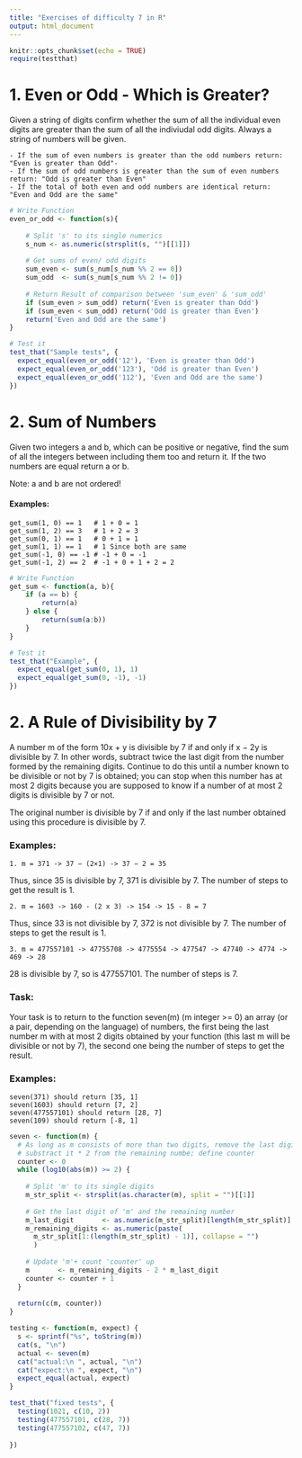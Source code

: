 ```yaml
---
title: "Exercises of difficulty 7 in R"
output: html_document
---
```


```r
knitr::opts_chunk$set(echo = TRUE)
require(testthat)
```

# 1. Even or Odd - Which is Greater?

Given a string of digits confirm whether the sum of all the individual even digits are greater than the sum of all the indiviudal odd digits. Always a string of numbers will be given.

    - If the sum of even numbers is greater than the odd numbers return: "Even is greater than Odd"- 
    - If the sum of odd numbers is greater than the sum of even numbers return: "Odd is greater than Even"
    - If the total of both even and odd numbers are identical return: "Even and Odd are the same"

```r
# Write Function
even_or_odd <- function(s){
    
    # Split 's' to its single numerics
    s_num <- as.numeric(strsplit(s, "")[[1]])
    
    # Get sums of even/ odd digits
    sum_even <- sum(s_num[s_num %% 2 == 0])
    sum_odd  <- sum(s_num[s_num %% 2 != 0])
    
    # Return Result of comparison between 'sum_even' & 'sum_odd'
    if (sum_even > sum_odd) return('Even is greater than Odd')
    if (sum_even < sum_odd) return('Odd is greater than Even')
    return('Even and Odd are the same')
}
```

```r
# Test it
test_that("Sample tests", {
  expect_equal(even_or_odd('12'), 'Even is greater than Odd')
  expect_equal(even_or_odd('123'), 'Odd is greater than Even')
  expect_equal(even_or_odd('112'), 'Even and Odd are the same')
})
```

# 2. Sum of Numbers

Given two integers a and b, which can be positive or negative, find the sum of all the integers between including them too and return it. If the two numbers are equal return a or b.

Note: a and b are not ordered!

#### Examples:

    get_sum(1, 0) == 1   # 1 + 0 = 1
    get_sum(1, 2) == 3   # 1 + 2 = 3
    get_sum(0, 1) == 1   # 0 + 1 = 1
    get_sum(1, 1) == 1   # 1 Since both are same
    get_sum(-1, 0) == -1 # -1 + 0 = -1
    get_sum(-1, 2) == 2  # -1 + 0 + 1 + 2 = 2
    
    
```r
# Write Function
get_sum <- function(a, b){
    if (a == b) {
        return(a)
    } else {
        return(sum(a:b))
    }
}
```
    
```r
# Test it
test_that("Example", {
  expect_equal(get_sum(0, 1), 1)
  expect_equal(get_sum(0, -1), -1)
})
```
  

# 2. A Rule of Divisibility by 7

A number m of the form 10x + y is divisible by 7 if and only if x − 2y is divisible by 7. In other words, subtract twice the last digit from the number formed by the remaining digits. Continue to do this until a number known to be divisible or not by 7 is obtained; you can stop when this number has at most 2 digits because you are supposed to know if a number of at most 2 digits is divisible by 7 or not.

The original number is divisible by 7 if and only if the last number obtained using this procedure is divisible by 7.

### Examples:

    1. m = 371 -> 37 − (2×1) -> 37 − 2 = 35
Thus, since 35 is divisible by 7, 371 is divisible by 7. The number of steps to get the result is 1.


    2. m = 1603 -> 160 - (2 x 3) -> 154 -> 15 - 8 = 7
Thus, since 33 is not divisible by 7, 372 is not divisible by 7. The number of steps to get the result is 1.

    3. m = 477557101 -> 47755708 -> 4775554 -> 477547 -> 47740 -> 4774 -> 469 -> 28
28 is divisible by 7, so is 477557101. The number of steps is 7.

### Task:

Your task is to return to the function seven(m) (m integer >= 0) an array (or a pair, depending on the language) of numbers, the first being the last number m with at most 2 digits obtained by your function (this last m will be divisible or not by 7), the second one being the number of steps to get the result.

### Examples:

    seven(371) should return [35, 1]
    seven(1603) should return [7, 2]
    seven(477557101) should return [28, 7]
    seven(109) should return [-8, 1]
    
    
```r
seven <- function(m) {
  # As long as m consists of more than two digits, remove the last digit and
  # substract it * 2 from the remaining numbe; define counter
  counter <- 0
  while (log10(abs(m)) >= 2) {
    
    # Split 'm' to its single digits
    m_str_split <- strsplit(as.character(m), split = "")[[1]]
    
    # Get the last digit of 'm' and the remaining number
    m_last_digit       <- as.numeric(m_str_split)[length(m_str_split)]
    m_remaining_digits <- as.numeric(paste(
      m_str_split[1:(length(m_str_split) - 1)], collapse = "")
      )
    
    # Update 'm'+ count 'counter' up
    m       <- m_remaining_digits - 2 * m_last_digit
    counter <- counter + 1
  }
  
  return(c(m, counter))
}
```

```r
testing <- function(m, expect) {
  s <- sprintf("%s", toString(m))
  cat(s, "\n")
  actual <- seven(m)
  cat("actual:\n ", actual, "\n")
  cat("expect:\n ", expect, "\n")
  expect_equal(actual, expect)
}

test_that("fixed tests", {
  testing(1021, c(10, 2))
  testing(477557101, c(28, 7))
  testing(477557102, c(47, 7))
  
})

```
